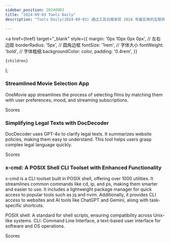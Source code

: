 ```yaml
---
sidebar_position: 20240903
title: "2024-09-03 Tools Daily"
description: "Tools Daily(2024-09-03) 通过工具日报发现 2024 年最实用的互联网软件、AI工具和产品！"

---
```



  <a
    href={href}
    target="_blank"
    style={{
      margin: '0px 10px 0px 0px', // 左右边距
      borderRadius: '5px', // 圆角边框
      fontSize: '1rem', // 字体大小
      fontWeight: 'bold', // 字体粗细
      backgroundColor: color,
      padding: '0.4rem',
    }}
  >
    {children}
  </a>
);

### Streamlined Movie Selection App

OneMovie app streamlines the process of selecting films by matching them with user preferences, mood, and streaming subscriptions.

<Link href="/news/2024/09/03/Streamlined-Movie-Selection-App" color="#B0C4DE">Scores</Link>

### Simplifying Legal Texts with DocDecoder

DocDecoder uses GPT-4o to clarify legal texts. It summarizes website policies, making them easy to understand. This tool helps users grasp complex legal language quickly.

<Link href="/news/2024/09/03/Simplifying-Legal-Texts-with-DocDecoder" color="#B0C4DE">Scores</Link>

### x-cmd: A POSIX Shell CLI Toolset with Enhanced Functionality

x-cmd is a CLI toolset built in POSIX shell, offering over 1000 utilities. It streamlines common commands like cd, ip, and ps, making them smarter and easier to use. It includes a lightweight package manager for quick access to popular tools such as jq and nvim. Additionally, it provides CLI access to websites and AI tools like ChatGPT and Gemini, along with task-specific shortcuts.

POSIX shell: A standard for shell scripts, ensuring compatibility across Unix-like systems.
CLI: Command Line Interface, a text-based user interface for software and OS operations.

<Link href="/news/2024/09/03/xcmd-A-POSIX-Shell-CLI-Toolset-with-Enhanced-Functionality" color="#B0C4DE">Scores</Link>

